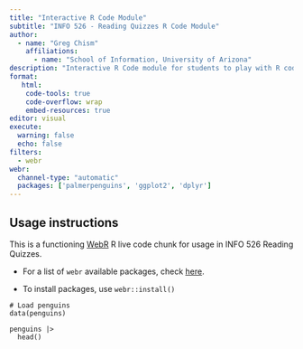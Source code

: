 ```yaml
---
title: "Interactive R Code Module"
subtitle: "INFO 526 - Reading Quizzes R Code Module"
author: 
  - name: "Greg Chism"
    affiliations:
      - name: "School of Information, University of Arizona"
description: "Interactive R Code module for students to play with R code in a web browser"
format:
   html:
    code-tools: true
    code-overflow: wrap
    embed-resources: true
editor: visual
execute:
  warning: false
  echo: false
filters:
  - webr
webr:
  channel-type: "automatic"
  packages: ['palmerpenguins', 'ggplot2', 'dplyr']
---
```


## Usage instructions

This is a functioning [WebR](https://docs.r-wasm.org/webr/latest/) R live code chunk for usage in INFO 526 Reading Quizzes.

-   For a list of `webr` available packages, check [here](https://repo.r-wasm.org/).

-   To install packages, use `webr::install()`

```webr-r
# Load penguins
data(penguins)

penguins |> 
  head()
```

